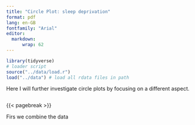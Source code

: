```yaml
---
title: "Circle Plot: sleep deprivation"
format: pdf
lang: en-GB
fontfamily: "Arial" 
editor: 
  markdown:
      wrap: 62
---
```



```r
library(tidyverse)
# loader script
source("../data/load.r")
load("../data") # load all rdata files in path


```

Here I will further investigate circle plots by focusing on a different aspect. 

```r

```

{{< pagebreak >}}

Firs we combine the data

```r


```

```r

```

```r

```